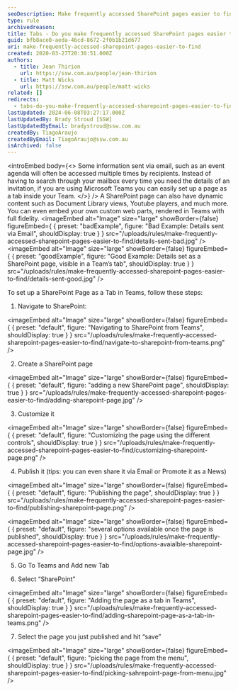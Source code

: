 ```yaml
---
seoDescription: Make frequently accessed SharePoint pages easier to find by setting them up as tabs within Microsoft Teams.
type: rule
archivedreason:
title: Tabs - Do you make frequently accessed SharePoint pages easier to find?
guid: bfb8ace0-aeda-46cd-8672-2f0b1b21d677
uri: make-frequently-accessed-sharepoint-pages-easier-to-find
created: 2020-03-27T20:30:51.000Z
authors:
  - title: Jean Thirion
    url: https://ssw.com.au/people/jean-thirion
  - title: Matt Wicks
    url: https://ssw.com.au/people/matt-wicks
related: []
redirects:
  - tabs-do-you-make-frequently-accessed-sharepoint-pages-easier-to-find
lastUpdated: 2024-06-08T03:27:17.000Z
lastUpdatedBy: Brady Stroud [SSW]
lastUpdatedByEmail: bradystroud@ssw.com.au
createdBy: TiagoAraujo
createdByEmail: TiagoAraujo@ssw.com.au
isArchived: false
---
```


<introEmbed
  body={<>
Some information sent via email, such as an event agenda will often be accessed multiple times by recipients. Instead of having to search through your mailbox every time you need the details of an invitation, if you are using Microsoft Teams you can easily set up a page as a tab inside your Team.
  </>}
/>
A SharePoint page can also have dynamic content such as Document Library views, Youtube players, and much more. You can even embed your own custom web parts, rendered in Teams with full fidelity.
<imageEmbed
  alt="Image"
  size="large"
  showBorder={false}
  figureEmbed={ {
    preset: "badExample",
    figure: "Bad Example: Details sent via Email",
    shouldDisplay: true
  } }
  src="/uploads/rules/make-frequently-accessed-sharepoint-pages-easier-to-find/details-sent-bad.jpg"
/>
<imageEmbed
  alt="Image"
  size="large"
  showBorder={false}
  figureEmbed={ {
    preset: "goodExample",
    figure: "Good Example: Details set as a SharePoint page, visible in a Team’s tab",
    shouldDisplay: true
  } }
  src="/uploads/rules/make-frequently-accessed-sharepoint-pages-easier-to-find/details-sent-good.jpg"
/>

To set up a SharePoint Page as a Tab in Teams, follow these steps:

1. Navigate to SharePoint:


<imageEmbed
  alt="Image"
  size="large"
  showBorder={false}
  figureEmbed={ {
    preset: "default",
    figure: "Navigating to SharePoint from Teams",
    shouldDisplay: true
  } }
  src="/uploads/rules/make-frequently-accessed-sharepoint-pages-easier-to-find/navigate-to-sharepoint-from-teams.png"
/>

2. Create a SharePoint page


<imageEmbed
  alt="Image"
  size="large"
  showBorder={false}
  figureEmbed={ {
    preset: "default",
    figure: "adding a new SharePoint page",
    shouldDisplay: true
  } }
  src="/uploads/rules/make-frequently-accessed-sharepoint-pages-easier-to-find/adding-sharepoint-page.jpg"
/>

3. Customize it


<imageEmbed
  alt="Image"
  size="large"
  showBorder={false}
  figureEmbed={ {
    preset: "default",
    figure: "Customizing the page using the different controls",
    shouldDisplay: true
  } }
  src="/uploads/rules/make-frequently-accessed-sharepoint-pages-easier-to-find/customizing-sharepoint-page.png"
/>

4. Publish it (tips: you can even share it via Email or Promote it as a News)


<imageEmbed
  alt="Image"
  size="large"
  showBorder={false}
  figureEmbed={ {
    preset: "default",
    figure: "Publishing the page",
    shouldDisplay: true
  } }
  src="/uploads/rules/make-frequently-accessed-sharepoint-pages-easier-to-find/publishing-sharepoint-page.png"
/>


<imageEmbed
  alt="Image"
  size="large"
  showBorder={false}
  figureEmbed={ {
    preset: "default",
    figure: "several options available once the page is published",
    shouldDisplay: true
  } }
  src="/uploads/rules/make-frequently-accessed-sharepoint-pages-easier-to-find/options-avaialble-sharepoint-page.jpg"
/>

5. Go To Teams and Add new Tab

6. Select “SharePoint”


<imageEmbed
  alt="Image"
  size="large"
  showBorder={false}
  figureEmbed={ {
    preset: "default",
    figure: "Adding the page as a tab in Teams",
    shouldDisplay: true
  } }
  src="/uploads/rules/make-frequently-accessed-sharepoint-pages-easier-to-find/adding-sharepoint-page-as-a-tab-in-teams.png"
/>

7. Select the page you just published and hit “save”


<imageEmbed
  alt="Image"
  size="large"
  showBorder={false}
  figureEmbed={ {
    preset: "default",
    figure: "picking the page from the menu",
    shouldDisplay: true
  } }
  src="/uploads/rules/make-frequently-accessed-sharepoint-pages-easier-to-find/picking-sahrepoint-page-from-menu.jpg"
/>
